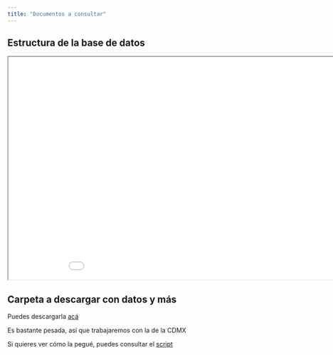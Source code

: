 ```yaml
---
title: "Documentos a consultar"
---
```


## Estructura de la base de datos 
<iframe src="./datos/endireh2021_fd.pdf" title="Plan de Trabajo" width="960" height="500">

</iframe>


## Carpeta a descargar con datos y más

Puedes descargarla [acá](https://www.dropbox.com/sh/tapvfev84g3x9aq/AADDtKVIdqoMjZKye1FrcShla?dl=0)

Es bastante pesada, así que trabajaremos con la de la CDMX


Si quieres ver cómo la pegué, puedes consultar el [script](./pegado.R)